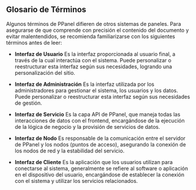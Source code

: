 ## Glosario de Términos

Algunos términos de PPanel difieren de otros sistemas de paneles. Para asegurarse de que comprende con precisión el contenido del documento y evitar malentendidos, se recomienda familiarizarse con los siguientes términos antes de leer:

- **Interfaz de Usuario**
  Es la interfaz proporcionada al usuario final, a través de la cual interactúa con el sistema. Puede personalizar o reestructurar esta interfaz según sus necesidades, logrando una personalización del sitio.

- **Interfaz de Administración**
  Es la interfaz utilizada por los administradores para gestionar el sistema, los usuarios y los datos. Puede personalizar o reestructurar esta interfaz según sus necesidades de gestión.

- **Interfaz de Servicio**
  Es la capa API de PPanel, que maneja todas las interacciones de datos con el frontend, encargándose de la ejecución de la lógica de negocio y la provisión de servicios de datos.

- **Interfaz de Nodo**
  Es responsable de la comunicación entre el servidor de PPanel y los nodos (puntos de acceso), asegurando la conexión de los nodos de red y la estabilidad del servicio.

- **Interfaz de Cliente**
  Es la aplicación que los usuarios utilizan para conectarse al sistema, generalmente se refiere al software o aplicación en el dispositivo del usuario, encargándose de establecer la conexión con el sistema y utilizar los servicios relacionados.


<Giscus />
